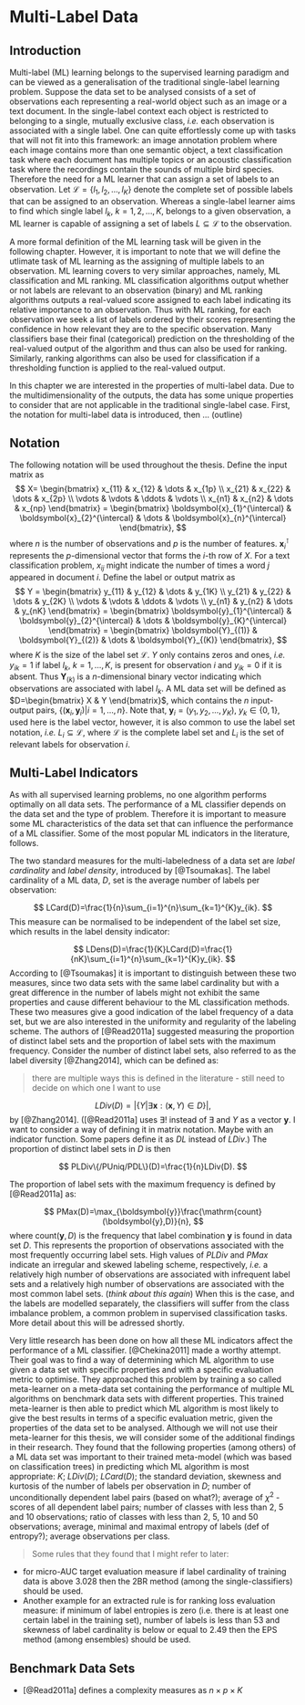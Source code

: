 # Multi-Label Data

## Introduction

Multi-label (ML) learning belongs to the supervised learning paradigm and can be viewed as a generalisation of the traditional single-label learning problem. Suppose the data set to be analysed consists of a set of observations each representing a real-world object such as an image or a text document. In the single-label context each object is restricted to belonging to a single, mutually exclusive class, *i.e.* each observation is associated with a single label. One can quite effortlessly come up with tasks that will not fit into this framework: an image annotation problem where each image contains more than one semantic object, a text classification task where each document has multiple topics or an acoustic classification task where the recordings contain the sounds of multiple bird species. Therefore the need for a ML learner that can assign a set of labels to an observation. Let $\mathcal{L}=\{l_{1},l_{2},\dots,l_{K}\}$ denote the complete set of possible labels that can be assigned to an observation. Whereas a single-label learner aims to find which single label $l_{k}$, $k=1,2,\dots,K$, belongs to a given observation, a ML learner is capable of assigning a set of labels $L \subseteq \mathcal{L}$ to the observation. 

A more formal definition of the ML learning task will be given in the following chapter. However, it is important to note that we will define the utlimate task of ML learning as the assigning of multiple labels to an observation. ML learning covers to very similar approaches, namely, ML classification and ML ranking. ML classification algorithms output whether or not labels are relevant to an observation (binary) and ML ranking algorithms outputs a real-valued score assigned to each label indicating its relative importance to an observation. Thus with ML ranking, for each observation we seek a list of labels ordered by their scores representing the confidence in how relevant they are to the specific observation. Many classifiers base their final (categorical) prediction on the thresholding of the real-valued output of the algorithm and thus can also be used for ranking. Similarly, ranking algorithms can also be used for classification if a thresholding function is applied to the real-valued output. 

In this chapter we are interested in the properties of multi-label data. Due to the multidimensionality of the outputs, the data has some unique properties to consider that are not applicable in the traditional single-label case. First, the notation for multi-label data is introduced, then ... (outline)

## Notation

The following notation will be used throughout the thesis. Define the input matrix as
$$
X=
\begin{bmatrix}
x_{11} & x_{12} & \dots & x_{1p} \\
x_{21} & x_{22} & \dots & x_{2p} \\
\vdots & \vdots & \ddots & \vdots \\
x_{n1} & x_{n2} & \dots & x_{np}
\end{bmatrix} =
\begin{bmatrix}
\boldsymbol{x}_{1}^{\intercal} & \boldsymbol{x}_{2}^{\intercal} & \dots & \boldsymbol{x}_{n}^{\intercal}
\end{bmatrix},
$$
where $n$ is the number of observations and $p$ is the number of features. $\boldsymbol{x}_{i}^{\intercal}$ represents the $p$-dimensional vector that forms the $i$-th row of $X$. For a text classification problem, $x_{ij}$ might indicate the number of times a word $j$ appeared in document $i$. Define the label or output matrix as 
$$
Y = 
\begin{bmatrix}
y_{11} & y_{12} & \dots & y_{1K} \\
y_{21} & y_{22} & \dots & y_{2K} \\
\vdots & \vdots & \ddots & \vdots \\
y_{n1} & y_{n2} & \dots & y_{nK}
\end{bmatrix} =
\begin{bmatrix}
\boldsymbol{y}_{1}^{\intercal} & \boldsymbol{y}_{2}^{\intercal} & \dots & \boldsymbol{y}_{K}^{\intercal}
\end{bmatrix} = 
\begin{bmatrix}
\boldsymbol{Y}_{(1)} & \boldsymbol{Y}_{(2)} & \dots & \boldsymbol{Y}_{(K)}
\end{bmatrix},
$$
where $K$ is the size of the label set $\mathcal{L}$. $Y$ only contains zeros and ones, *i.e.* $y_{ik}=1$ if label $l_{k}$, $k=1,\dots,K$, is present for observation $i$ and $y_{ik}=0$ if it is absent. Thus $\boldsymbol{Y}_{(k)}$ is a $n$-dimensional binary vector indicating which observations are associated with label $l_{k}$. A ML data set will be defined as $D=\begin{bmatrix} X & Y \end{bmatrix}$, which contains the $n$ input-output pairs, $\{\left(\boldsymbol{x}_{i},\boldsymbol{y}_{i}\right)|i=1,\dots,n\}$. Note that, $\boldsymbol{y}_{i}=(y_{1},y_{2},\dots,y_{K})$, $y_{k}\in \{0,1\}$, used here is the label vector, however, it is also common to use the label set notation, *i.e.* $L_{i} \subseteq \mathcal{L}$, where $\mathcal{L}$ is the complete label set and $L_{i}$ is the set of relevant labels for observation $i$.

## Multi-Label Indicators

As with all supervised learning problems, no one algorithm performs optimally on all data sets. The performance of a ML classifier depends on the data set and the type of problem. Therefore it is important to measure some ML characteristics of the data set that can influence the performance of a ML classifier. Some of the most popular ML indicators in the literature, follows.

The two standard measures for the multi-labeledness of a data set are *label cardinality* and *label density*, introduced by [@Tsoumakas]. The label cardinality of a ML data, $D$, set is the average number of labels per observation:

$$
LCard(D)=\frac{1}{n}\sum_{i=1}^{n}\sum_{k=1}^{K}y_{ik}.
$$
This measure can be normalised to be independent of the label set size, which results in the label density indicator:

$$
LDens(D)=\frac{1}{K}LCard(D)=\frac{1}{nK}\sum_{i=1}^{n}\sum_{k=1}^{K}y_{ik}.
$$
According to [@Tsoumakas] it is important to distinguish between these two measures, since two data sets with the same label cardinality but with a great difference in the number of labels might not exhibit the same properties and cause different behaviour to the ML classification methods. These two measures give a good indication of the label frequency of a data set, but we are also interested in the uniformity and regularity of the labeling scheme. The authors of [@Read2011a] suggested measuring the proportion of distinct label sets and the proportion of label sets with the maximum frequency. Consider the number of distinct label sets, also referred to as the label diversity [@Zhang2014], which can be defined as:

> there are multiple ways this is defined in the literature - still need to decide on which one I want to use

$$
LDiv(D)=|\{Y|\exists \boldsymbol{x}:(\boldsymbol{x},Y)\in D\}|,
$$
by [@Zhang2014]. ([@Read2011a] uses $\exists !$ instead of $\exists$ and $Y$ as a vector $\boldsymbol{y}$. I want to consider a way of defining it in matrix notation. Maybe with an indicator function. Some papers define it as $DL$ instead of $LDiv$.) The proportion of distinct label sets in $D$ is then

$$
PLDiv\{/PUniq/PDL\}(D)=\frac{1}{n}LDiv(D).
$$

The proportion of label sets with the maximum frequency is defined by [@Read2011a] as:

$$
PMax(D)=\max_{\boldsymbol{y}}\frac{\mathrm{count}(\boldsymbol{y},D)}{n},
$$
where $\mathrm{count}(\boldsymbol{y},D)$ is the frequency that label combination $\boldsymbol{y}$ is found in data set $D$. This represents the proportion of observations associated with the most frequently occurring label sets. High values of $PLDiv$ and $PMax$ indicate an irregular and skewed labeling scheme, respectively, *i.e.* a relatively high number of observations are associated with infrequent label sets and a relatively high number of observations are associated with the most common label sets. (*think about this again*) When this is the case, and the labels are modelled separately, the classifiers will suffer from the class imbalance problem, a common problem in supervised classification tasks. More detail about this will be adressed shortly.

Very little research has been done on how all these ML indicators affect the performance of a ML classifier. [@Chekina2011] made a worthy attempt. Their goal was to find a way of determining which ML algorithm to use given a data set with specific properties and with a specific evaluation metric to optimise. They approached this problem by training a so called meta-learner on a meta-data set containing the performance of multiple ML algorithms on benchmark data sets with different properties. This trained meta-learner is then able to predict which ML algorithm is most likely to give the best results in terms of a specific evaluation metric, given the properties of the data set to be analysed. Although we will not use their meta-learner for this thesis, we will consider some of the additional findings in their research. They found that the following properties (among others) of a ML data set was important to their trained meta-model (which was based on classification trees) in predicting which ML algorithm is most appropriate: $K$; $LDiv(D)$; $LCard(D)$; the standard deviation, skewness and kurtosis of the number of labels per observation in $D$; number of unconditionally dependent label pairs (based on what?); average of $\chi^{2}$ -scores of all dependent label pairs; number of classes with less than 2, 5 and 10 observations; ratio of classes with less than 2, 5, 10 and 50 observations; average, minimal and maximal entropy of labels (def of entropy?); average observations per class.

> Some rules that they found that I might refer to later:

+ for micro-AUC target evaluation measure if label cardinality of training data is above 3.028 then the 2BR method (among the single-classifiers) should be used.
+ Another example for an extracted rule is for ranking loss evaluation measure: if minimum of label entropies is zero (i.e. there is at least one certain label in the training set), number of labels is less than 53 and skewness of label cardinality is below or equal to 2.49 then the EPS method (among ensembles) should be used.


## Benchmark Data Sets

+ [@Read2011a] defines a complexity measures as $n\times p\times K$




